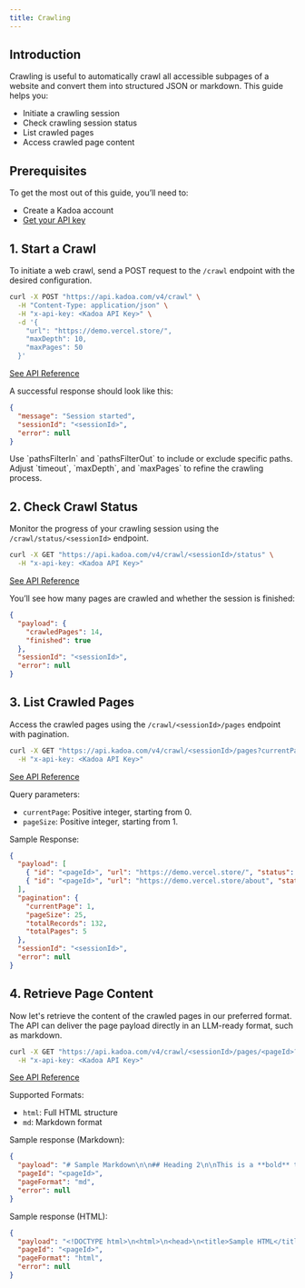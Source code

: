 ```yaml
---
title: Crawling
---
```


## Introduction

Crawling is useful to automatically crawl all accessible subpages of a website and convert them into structured JSON or markdown.
This guide helps you:

- Initiate a crawling session
- Check crawling session status
- List crawled pages
- Access crawled page content

## Prerequisites

To get the most out of this guide, you’ll need to:

- Create a Kadoa account
- [Get your API key](/api-reference/introduction)

## 1. Start a Crawl

To initiate a web crawl, send a POST request to the `/crawl` endpoint with the desired configuration.

```bash
curl -X POST "https://api.kadoa.com/v4/crawl" \
  -H "Content-Type: application/json" \
  -H "x-api-key: <Kadoa API Key>" \
  -d '{
    "url": "https://demo.vercel.store/",
    "maxDepth": 10,
    "maxPages": 50
  }'
```

[See API Reference](/api-reference/crawling/start-crawling-session)

A successful response should look like this:

```json
{
  "message": "Session started",
  "sessionId": "<sessionId>",
  "error": null
}
```

<Tip>
  Use `pathsFilterIn` and `pathsFilterOut` to include or exclude specific paths. Adjust `timeout`, `maxDepth`, and
  `maxPages` to refine the crawling process.
</Tip>

## 2. Check Crawl Status

Monitor the progress of your crawling session using the `/crawl/status/<sessionId>` endpoint.

```bash
curl -X GET "https://api.kadoa.com/v4/crawl/<sessionId>/status" \
  -H "x-api-key: <Kadoa API Key>"
```

[See API Reference](/api-reference/crawling/crawling-session-status)

You’ll see how many pages are crawled and whether the session is finished:

```json
{
  "payload": {
    "crawledPages": 14,
    "finished": true
  },
  "sessionId": "<sessionId>",
  "error": null
}
```

## 3. List Crawled Pages

Access the crawled pages using the `/crawl/<sessionId>/pages` endpoint with pagination.

```bash
curl -X GET "https://api.kadoa.com/v4/crawl/<sessionId>/pages?currentPage=0&pageSize=100" \
  -H "x-api-key: <Kadoa API Key>"
```

[See API Reference](/api-reference/crawling/get-crawled-pages)

Query parameters:

- `currentPage`: Positive integer, starting from 0.
- `pageSize`: Positive integer, starting from 1.

Sample Response:

```json
{
  "payload": [
    { "id": "<pageId>", "url": "https://demo.vercel.store/", "status": "DONE" },
    { "id": "<pageId>", "url": "https://demo.vercel.store/about", "status": "CRAWLING" }
  ],
  "pagination": {
    "currentPage": 1,
    "pageSize": 25,
    "totalRecords": 132,
    "totalPages": 5
  },
  "sessionId": "<sessionId>",
  "error": null
}
```

## 4. Retrieve Page Content

Now let's retrieve the content of the crawled pages in our preferred format. The API can deliver the page payload directly in an LLM-ready format, such as markdown.

```bash
curl -X GET "https://api.kadoa.com/v4/crawl/<sessionId>/pages/<pageId>?format=md" \
  -H "x-api-key: <Kadoa API Key>"
```

[See API Reference](/api-reference/crawling/get-crawled-page-meta)

Supported Formats: 

- `html`: Full HTML structure
- `md`: Markdown format

Sample response (Markdown):

```json
{
  "payload": "# Sample Markdown\n\n## Heading 2\n\nThis is a **bold** text and this is *italic*.\n\n",
  "pageId": "<pageId>",
  "pageFormat": "md",
  "error": null
}
```

Sample response (HTML):

```json
{
  "payload": "<!DOCTYPE html>\n<html>\n<head>\n<title>Sample HTML</title></head><body>...</body>\n</html>",
  "pageId": "<pageId>",
  "pageFormat": "html",
  "error": null
}
```
